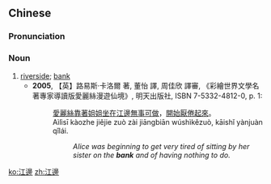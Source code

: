 {{also|江边}}
==Chinese==
{{zh-forms|s=江边}}

===Pronunciation===
{{zh-pron
|m=jiāngbiān
|cat=n
}}

===Noun===
{{zh-noun}}

# [[riverside]]; [[bank]]
#* '''2005''', 【英】路易斯·卡洛爾 著, 董怡 譯, 周佳欣 譯審, 《彩繪世界文學名著專家導讀版愛麗絲漫遊仙境》, 明天出版社, ISBN 7-5332-4812-0, p. 1:
#*: [[愛麗絲]][[靠著]][[姐姐]][[坐]][[在]][[江邊]][[無事可做]]，[[開始]][[厭倦]][[起來]]。
#*: Aìlìsī kàozhe jiějie zuò zài jiāngbiān wúshìkězuò, kāishǐ yànjuàn qǐlái.
#*:: ''Alice was beginning to get very tired of sitting by her sister on the '''bank''' and of having nothing to do.''

[[ko:江邊]]
[[zh:江邊]]